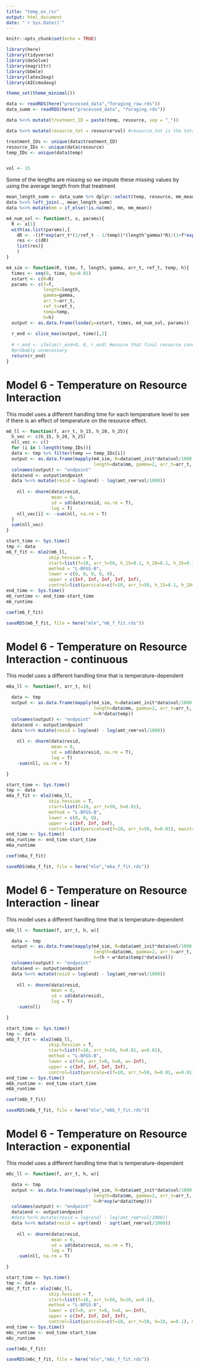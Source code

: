 ```yaml
---
title: "temp_on_rsc"
output: html_document
date: "`r Sys.Date()`"
---
```


```r
knitr::opts_chunk$set(echo = TRUE)
```

```r
library(here)
library(tidyverse)
library(deSolve)
library(magrittr)
library(bbmle)
library(latex2exp)
library(AICcmodavg)
```

```r
theme_set(theme_minimal())

```


```r
data <- readRDS(here("processed_data","foraging_raw.rds"))
data_summ <- readRDS(here("processed_data", "foraging.rds"))

data %<>% mutate(treatment_ID = paste(temp, resource, sep = "_"))

data %<>% mutate(resource_tot = resource*vol) #resource_tot is the total amount of resources in our tube. resource concentration * total volume of tube 

treatment_IDs <- unique(data$treatment_ID)
resource_IDs <- unique(data$resource)
temp_IDs <- unique(data$temp)


vol <- 15
```

Some of the lengths are missing so we impute these missing values by using the average length from that treatment
```r
mean_length_summ <- data_summ %>% dplyr::select(temp, resource, mm_mean)
data %<>% left_join(., mean_length_summ)
data %<>% mutate(mm = if_else(!is.na(mm), mm, mm_mean))
```

```r
m4_num_sol <- function(t, x, params){
  R <- x[1]
  with(as.list(params),{
    dR <- -((f*exp(arr_t*(1/ref_t - 1/temp))*(length^gamma)*R)/(1+f*exp(arr_t*(1/ref_t - 1/temp))*(length^gamma)*h*R))
    res <- c(dR)
    list(res)}
    )
}
```

```r
m4_sim <- function(R, time, f, length, gamma, arr_t, ref_t, temp, h){
  times <- seq(0, time, by=0.01)
  xstart <- c(R=R)
  params <- c(f=f,
              length=length,
              gamma=gamma,
              arr_t=arr_t,
              ref_t=ref_t,
              temp=temp,
              h=h)
  output <- as.data.frame(lsoda(y=xstart, times, m4_num_sol, params))
  
  r_end <- slice_max(output, time)[,2]
  
  # r_end <- ifelse(r_end<0, 0, r_end) #ensure that final resource concentration is never negative
  #probably unnecessary
  return(r_end)
}
```

# Model 6 - Temperature on Resource Interaction

This model uses a different handling time for each temperature level to see if there is an effect of temperature on the resource effect.

```r
m6_ll <- function(f, arr_t, h_15, h_20, h_25){
  h_vec <- c(h_15, h_20, h_25)
  nll_vec <- c()
  for (i in 1:length(temp_IDs)){
  data <- tmp %>% filter(temp == temp_IDs[i])
  output <- as.data.frame(mapply(m4_sim, R=data$amt_init*data$vol/1000, time=data$time/60/24, f=f/data$vol,
                                 length=data$mm, gamma=2, arr_t=arr_t, ref_t=15, temp=data$temp, h=h_vec[i]*data$vol))
  colnames(output) <- "endpoint"
  data$end <- output$endpoint
  data %<>% mutate(resid = log(end) - log(amt_rem*vol/1000))
  
    nll <- dnorm(data$resid, 
                 mean = 0, 
                 sd = sd(data$resid, na.rm = T), 
                 log = T)
    nll_vec[i] <- -sum(nll, na.rm = T)
  }
  sum(nll_vec)
}
```


```r
start_time <- Sys.time()
tmp <- data
m6_f_fit <- mle2(m6_ll,
                skip.hessian = T,
                start=list(f=10, arr_t=50, h_15=0.1, h_20=0.1, h_25=0.1),
                method = "L-BFGS-B",
                lower = c(0, 0, 0, 0, 0),
                upper = c(Inf, Inf, Inf, Inf, Inf),
                control=list(parscale=c(f=10, arr_t=50, h_15=0.1, h_20=0.1, h_25=0.1), maxit=10000))
end_time <- Sys.time()
m6_runtime <- end_time-start_time
m6_runtime

coef(m6_f_fit)

saveRDS(m6_f_fit, file = here("mle","m6_f_fit.rds"))
```

# Model 6 - Temperature on Resource Interaction - continuous

This model uses a different handling time that is temperature-dependent

```r
m6a_ll <- function(f, arr_t, h){

  data <- tmp 
  output <- as.data.frame(mapply(m4_sim, R=data$amt_init*data$vol/1000, time=data$time/60/24, f=f/data$vol,
                                 length=data$mm, gamma=2, arr_t=arr_t, ref_t=15, temp=data$temp,
                                 h=h*data$temp))
  colnames(output) <- "endpoint"
  data$end <- output$endpoint
  data %<>% mutate(resid = log(end) - log(amt_rem*vol/1000))
  
    nll <- dnorm(data$resid, 
                 mean = 0, 
                 sd = sd(data$resid, na.rm = T), 
                 log = T)
    -sum(nll, na.rm = T)

}
```


```r
start_time <- Sys.time()
tmp <- data
m6a_f_fit <- mle2(m6a_ll,
                skip.hessian = T,
                start=list(f=10, arr_t=50, h=0.01),
                method = "L-BFGS-B",
                lower = c(0, 0, 0),
                upper = c(Inf, Inf, Inf),
                control=list(parscale=c(f=10, arr_t=50, h=0.01), maxit=10000))
end_time <- Sys.time()
m6a_runtime <- end_time-start_time
m6a_runtime

coef(m6a_f_fit)

saveRDS(m6a_f_fit, file = here("mle","m6a_f_fit.rds"))
```


# Model 6 - Temperature on Resource Interaction - linear

This model uses a different handling time that is temperature-dependent


```r
m6b_ll <- function(f, arr_t, h, w){

  data <- tmp 
  output <- as.data.frame(mapply(m4_sim, R=data$amt_init*data$vol/1000, time=data$time/60/24, f=f/data$vol,
                                 length=data$mm, gamma=2, arr_t=arr_t, ref_t=15, temp=data$temp, 
                                 h=(h + w*data$temp)*data$vol))
  colnames(output) <- "endpoint"
  data$end <- output$endpoint
  data %<>% mutate(resid = log(end) - log(amt_rem*vol/1000))
  
    nll <- dnorm(data$resid, 
                 mean = 0, 
                 sd = sd(data$resid), 
                 log = T)
    -sum(nll)

}
```


```r
start_time <- Sys.time()
tmp <- data
m6b_f_fit <- mle2(m6b_ll,
                skip.hessian = T,
                start=list(f=10, arr_t=50, h=0.01, w=0.01),
                method = "L-BFGS-B",
                lower = c(f=0, arr_t=0, h=0, w=-Inf),
                upper = c(Inf, Inf, Inf, Inf),
                control=list(parscale=c(f=10, arr_t=50, h=0.01, w=0.01), maxit=10000))
end_time <- Sys.time()
m6b_runtime <- end_time-start_time
m6b_runtime

coef(m6b_f_fit)

saveRDS(m6b_f_fit, file = here("mle","m6b_f_fit.rds"))
```


# Model 6 - Temperature on Resource Interaction - exponential

This model uses a different handling time that is temperature-dependent


```r
m6c_ll <- function(f, arr_t, h, w){

  data <- tmp 
  output <- as.data.frame(mapply(m4_sim, R=data$amt_init*data$vol/1000, time=data$time/60/24, f=f/data$vol,
                                 length=data$mm, gamma=2, arr_t=arr_t, ref_t=15, temp=data$temp, 
                                 h=h*exp(w*data$temp)))
  colnames(output) <- "endpoint"
  data$end <- output$endpoint
  #data %<>% mutate(resid = log(end) - log(amt_rem*vol/1000))
  data %<>% mutate(resid = sqrt(end) - sqrt(amt_rem*vol/1000))
  
    nll <- dnorm(data$resid, 
                 mean = 0, 
                 sd = sd(data$resid, na.rm = T), 
                 log = T)
    -sum(nll, na.rm = T)

}
```


```r
start_time <- Sys.time()
tmp <- data
m6c_f_fit <- mle2(m6c_ll,
                skip.hessian = T,
                start=list(f=10, arr_t=50, h=10, w=0.1),
                method = "L-BFGS-B",
                lower = c(f=0, arr_t=0, h=0, w=-Inf),
                upper = c(Inf, Inf, Inf, Inf),
                control=list(parscale=c(f=10, arr_t=50, h=10, w=0.1), maxit=10000))
end_time <- Sys.time()
m6c_runtime <- end_time-start_time
m6c_runtime

coef(m6c_f_fit)

saveRDS(m6c_f_fit, file = here("mle","m6c_f_fit.rds"))
```

